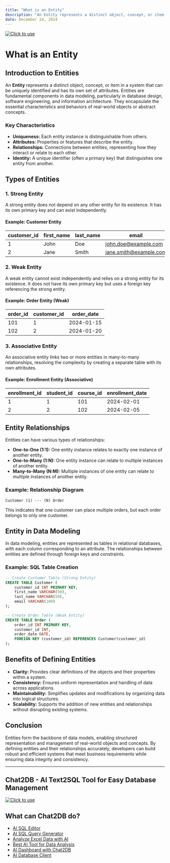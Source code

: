 ```yaml
---
title: "What is an Entity"
description: "An Entity represents a distinct object, concept, or item in a system that can be uniquely identified and has its own set of attributes."
date: December 24, 2024
---
```

[![Click to use](/image/blog/bg/chat2db1.png)](https://app.chat2db.ai/)
# What is an Entity

## Introduction to Entities

An **Entity** represents a distinct object, concept, or item in a system that can be uniquely identified and has its own set of attributes. Entities are fundamental components in data modeling, particularly in database design, software engineering, and information architecture. They encapsulate the essential characteristics and behaviors of real-world objects or abstract concepts.

### Key Characteristics

- **Uniqueness:** Each entity instance is distinguishable from others.
- **Attributes:** Properties or features that describe the entity.
- **Relationships:** Connections between entities, representing how they interact or relate to each other.
- **Identity:** A unique identifier (often a primary key) that distinguishes one entity from another.

## Types of Entities

### 1. **Strong Entity**

A strong entity does not depend on any other entity for its existence. It has its own primary key and can exist independently.

#### Example: Customer Entity

| customer_id | first_name | last_name | email                |
|-------------|------------|-----------|----------------------|
| 1           | John       | Doe       | john.doe@example.com |
| 2           | Jane       | Smith     | jane.smith@example.com|

### 2. **Weak Entity**

A weak entity cannot exist independently and relies on a strong entity for its existence. It does not have its own primary key but uses a foreign key referencing the strong entity.

#### Example: Order Entity (Weak)

| order_id | customer_id | order_date   |
|----------|-------------|--------------|
| 101      | 1           | 2024-01-15   |
| 102      | 2           | 2024-01-20   |

### 3. **Associative Entity**

An associative entity links two or more entities in many-to-many relationships, resolving the complexity by creating a separate table with its own attributes.

#### Example: Enrollment Entity (Associative)

| enrollment_id | student_id | course_id | enrollment_date |
|---------------|------------|-----------|-----------------|
| 1             | 1          | 101       | 2024-02-01      |
| 2             | 2          | 102       | 2024-02-05      |

## Entity Relationships

Entities can have various types of relationships:

- **One-to-One (1:1):** One entity instance relates to exactly one instance of another entity.
- **One-to-Many (1:N):** One entity instance can relate to multiple instances of another entity.
- **Many-to-Many (N:M):** Multiple instances of one entity can relate to multiple instances of another entity.

### Example: Relationship Diagram

```plaintext
Customer (1) --- (N) Order
```

This indicates that one customer can place multiple orders, but each order belongs to only one customer.

## Entity in Data Modeling

In data modeling, entities are represented as tables in relational databases, with each column corresponding to an attribute. The relationships between entities are defined through foreign keys and constraints.

### Example: SQL Table Creation

```sql
-- Create Customer Table (Strong Entity)
CREATE TABLE Customer (
    customer_id INT PRIMARY KEY,
    first_name VARCHAR(50),
    last_name VARCHAR(50),
    email VARCHAR(100)
);

-- Create Order Table (Weak Entity)
CREATE TABLE Order (
    order_id INT PRIMARY KEY,
    customer_id INT,
    order_date DATE,
    FOREIGN KEY (customer_id) REFERENCES Customer(customer_id)
);
```

## Benefits of Defining Entities

- **Clarity:** Provides clear definitions of the objects and their properties within a system.
- **Consistency:** Ensures uniform representation and handling of data across applications.
- **Maintainability:** Simplifies updates and modifications by organizing data into logical structures.
- **Scalability:** Supports the addition of new entities and relationships without disrupting existing systems.

## Conclusion

Entities form the backbone of data models, enabling structured representation and management of real-world objects and concepts. By defining entities and their relationships accurately, developers can build robust and efficient systems that meet business requirements while ensuring data integrity and consistency.

---

## Chat2DB - AI Text2SQL Tool for Easy Database Management

[![Click to use](/image/blog/chat2db.png)](https://app.chat2db.ai/)

## What can Chat2DB do?

- [AI SQL Editor](https://chat2db.ai/feature/AI%20SQL%20Editor)
- [AI SQL Query Generator](https://chat2db.ai/feature/AI%20SQL%20Query%20Generator)
- [Analyze Excel Data with AI](https://chat2db.ai/feature/Analyze%20Excel%20Data%20with%20AI)
- [Best AI Tool for Data Analysis](https://chat2db.ai/feature/Best%20AI%20Tool%20for%20Data%20Analysis)
- [AI Dashboard with Chat2DB](https://chat2db.ai/feature/AI%20Dashboard%20with%20Chat2DB)
- [AI Database Client](https://chat2db.ai/feature/AI%20Database%20Client)
